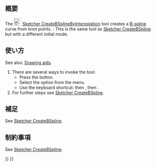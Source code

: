 <languages/>

{{Docnav/ja
|[[Sketcher_CreatePeriodicBSpline/ja|制御点による周期的Bスプライン]]
|[[Sketcher_CreatePeriodicBSplineByInterpolation/ja|ノットによる周期的Bスプライン]]
|[[Sketcher_Workbench/ja|スケッチャーワークベンチ]]
|IconL=Sketcher_CreatePeriodicBSpline.svg
|IconR=Sketcher_CreatePeriodicBSplineByInterpolation.svg
|IconC=Workbench_Sketcher.svg
}}

{{GuiCommand/ja
|Name=Sketcher CreateBSplineByInterpolation
|Name/ja=スケッチャー・ノットによるBスプライン
|MenuLocation=スケッチ → スケッチャージオメトリ → スケッチャー・ノットによるBスプライン
|Workbenches=[[Sketcher_Workbench/ja|スケッチャー]]
|Shortcut={{KEY|G}} {{KEY|B}} {{KEY|I}}
|Version=0.21
|SeeAlso=[[Sketcher_CreateBSpline/ja|スケッチャー・制御点によるBスプライン]]
}}

<span id="Description"></span>
== 概要 == 

<div lang="en" dir="ltr" class="mw-content-ltr">
The [[Image:Sketcher_CreateBSplineByInterpolation.svg|24px]] [[Sketcher_CreateBSplineByInterpolation|Sketcher CreateBSplineByInterpolation]] tool creates a [[B-Splines|B-spline]] curve from knot points. {{Version|1.0}}: This is the same tool as [[Sketcher_CreateBSpline|Sketcher CreateBSpline]] but with a different initial mode.
</div>

<span id="Usage"></span>
== 使い方 == 

<div lang="en" dir="ltr" class="mw-content-ltr">
See also: [[Sketcher_Workbench#Drawing_aids|Drawing aids]].
</div>

<div lang="en" dir="ltr" class="mw-content-ltr">
# There are several ways to invoke the tool:
#* Press the {{Button|[[Image:Sketcher_CreateBSplineByInterpolation.svg|16px]] [[Sketcher_CreateBSplineByInterpolation|B-Spline From Knots]]}} button.
#* Select the {{MenuCommand|Sketch → Geometries → [[Image:Sketcher_CreateBSplineByInterpolation.svg|16px]] B-Spline From Knots}} option from the menu.
#* Use the keyboard shortcut: {{KEY|G}} then {{KEY|B}}, then {{KEY|I}}.
# For further steps see [[Sketcher_CreateBSpline#Usage|Sketcher CreateBSpline]].
</div>

<span id="Notes"></span>
== 補足 ==

<div lang="en" dir="ltr" class="mw-content-ltr">
See [[Sketcher_CreateBSpline#Notes|Sketcher CreateBSpline]].
</div>

<span id="Limitations"></span>
== 制約事項 == 

<div lang="en" dir="ltr" class="mw-content-ltr">
See [[Sketcher_CreateBSpline#Limitations|Sketcher CreateBSpline]].
</div>


{{Docnav/ja
|[[Sketcher_CreatePeriodicBSpline/ja|制御点による周期的Bスプライン]]
|[[Sketcher_CreatePeriodicBSplineByInterpolation/ja|ノットによる周期的Bスプライン]]
|[[Sketcher_Workbench/ja|スケッチャーワークベンチ]]
|IconL=Sketcher_CreatePeriodicBSpline.svg
|IconR=Sketcher_CreatePeriodicBSplineByInterpolation.svg
|IconC=Workbench_Sketcher.svg
}}

{{Sketcher_Tools_navi{{#translation:}}}}
{{Userdocnavi{{#translation:}}}}